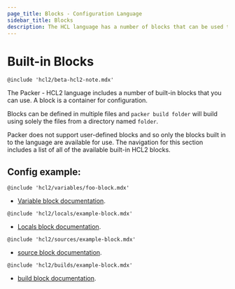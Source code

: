 ```yaml
---
page_title: Blocks - Configuration Language
sidebar_title: Blocks
description: The HCL language has a number of blocks that can be used to configure builds.
---
```


# Built-in Blocks

`@include 'hcl2/beta-hcl2-note.mdx'`

The Packer - HCL2 language includes a number of built-in blocks that you can
use. A block is a container for configuration.

Blocks can be defined in multiple files and `packer build folder` will build
using solely the files from a directory named `folder`.

Packer does not support user-defined blocks and so only the blocks built in to
the language are available for use. The navigation for this section includes a
list of all of the available built-in HCL2 blocks.

## Config example:

`@include 'hcl2/variables/foo-block.mdx'`

- [Variable block documentation](/docs/hcl2/blocks/variable).

`@include 'hcl2/locals/example-block.mdx'`

- [Locals block documentation](/docs/hcl2/blocks/locals).

`@include 'hcl2/sources/example-block.mdx'`

- [source block documentation](/docs/hcl2/blocks/source).

`@include 'hcl2/builds/example-block.mdx'`

- [build block documentation](/docs/hcl2/blocks/build).
